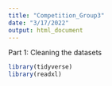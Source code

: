 ---
title: "Competition_Group3"
date: "3/17/2022"
output: html_document
---
Part 1: Cleaning the datasets
```{r, warning = FALSE}
library(tidyverse)
library(readxl)
```
